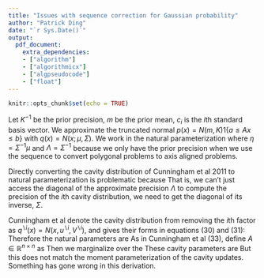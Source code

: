 ```yaml
---
title: "Issues with sequence correction for Gaussian probability"
author: "Patrick Ding"
date: "`r Sys.Date()`"
output: 
  pdf_document:
    extra_dependencies: 
    - ["algorithm"]
    - ["algorithmicx"]
    - ["algpseudocode"]
    - ["float"]
---
```


```r
knitr::opts_chunk$set(echo = TRUE)
```

Let $K^{-1}$ be the prior precision, $m$ be the prior mean, $c_i$ is the $i$th standard basis vector. We approximate the truncated normal $p(x) = N(m, K)1\{a \le Ax \le b\}$ with $q(x) = N(x; \mu, \Sigma)$. 
We work in the natural parameterization where $\eta = \Sigma^{-1}\mu$ and $\Lambda = \Sigma^{-1}$ because we only have the prior precision when we use the sequence to convert polygonal problems to axis aligned problems.

Directly converting the cavity distribution of Cunningham et al 2011 to natural parameterization is problematic because 
\begin{align*}
  \frac{1}{\sigma_{\backslash i}^2} = \tau_{\backslash i} =
    \frac{1}{c_i^T \Sigma c_i} - \frac{1}{\tilde{\sigma}_i^2} \ne
    c_i^T \Lambda c_i - \frac{1}{\tilde{\sigma}_i^2}
\end{align*}
That is, we can't just access the diagonal of the approximate precision $\Lambda$
to compute the precision of the $i$th cavity distribution, we need to get the diagonal of its inverse, $\Sigma$. 



Cunningham et al denote the cavity distribution from removing the $i$th factor 
as $q^{\backslash i}(x) = N(x, u^{\backslash i}, V^{\backslash i})$, and gives their forms in equations (30) and (31):
\begin{align*}
  V^{\backslash i} &= \left(\Sigma^{-1} -
    \frac{1}{\tilde{\sigma_i^2}} c_i c_i^T \right)^{-1}
  \\
  u^{\backslash i} &= V^{\backslash i} \left(\Sigma^{-1}\mu -
    \frac{\tilde{\mu}_i}{\tilde{\sigma}_i^2}c_i \right)
\end{align*}
Therefore the natural parameters are 
\begin{align*}
  R^{\backslash i} &= {V^{\backslash i}}^{-1} = \Sigma^{-1} -
    \frac{1}{\tilde{\sigma_i^2}} c_i c_i^T
  \\
  e^{\backslash i} &= (V^{\backslash i})^{-1}u^{\backslash i} = \Sigma^{-1}\mu -
    \frac{\tilde{\mu}_i}{\tilde{\sigma}_i^2}c_i
\end{align*}
As in Cunningham et al (33), define $A \in \mathbb{R}^{n \times n}$ as
\begin{align*}    
  A = \begin{bmatrix} c_i, a_2, \ldots, a_n \end{bmatrix}
\end{align*}
Then we marginalize over the 
\begin{align*}
  q_{\backslash i}(c_i^T x) = q_{\backslash}(x_i) &= 
    \int_{\backslash c_i; x} q^{\backslash i}(x') dx'
  \\
  &= \int_{\backslash c_i; x} Z^{\backslash i} N(x'; e^{\backslash i}, R^{\backslash i})
  \\
  &= \int_{\backslash c_i; x} Z^{\backslash i} 
    \exp \left[ {e^{\backslash i}}^T x' - \frac{1}{2}{x'}^T R^{\backslash i} 
    x' \right]dx'
  \\
  &= \int_{\backslash e_1; (c^T x)e_1} Z^{\backslash i} \exp 
    \left[ {e^{\backslash i}}^T Ay - \frac{1}{2}y^T A^T R^{\backslash i} 
    Ay \right]dy, & \text{since } y = A^Tx' \text{ and }\mid dy/dx \mid = \mid A \mid =  1
  \\
  &= \int_{\backslash e_1; (c^T x)e_1} Z^{\backslash i} 
  N(y; A^Te^{\backslash i}, A^T R^{\backslash i}  A)dy
  \\
  &= Z^{\backslash i} N(c_i^T x; c_i^T e^{\backslash i}, c_i^T R^{\backslash i} c_i)
\end{align*}
These cavity parameters are
\begin{align*}
  c_i^T R^{\backslash i}c_i &= c_i^T \left(\Sigma^{-1} - 
    \frac{1}{\tilde{\sigma_i^2}} c_i c_i^T \right)c_i
  \\
  &= c_i^T \Sigma^{-1} c_i - \frac{1}{\tilde{\sigma_i^2}}c_i^Tc_i c_i^T c_i
  \\
  &= \Lambda_{ii} - \frac{1}{\tilde{\sigma_i^2}}
  \\
  c_i^T e^{\backslash i} &= c_i^T \left( \Sigma^{-1}\mu -
    \frac{\tilde{\mu}_i}{\tilde{\sigma}_i^2}c_i \right)
  \\
  &= c_i^T \Sigma^{-1}\mu - \frac{\tilde{\mu}_i}{\tilde{\sigma}_i^2}c_i^T c_i
  \\
  &= \eta_i - \frac{\tilde{\mu}_i}{\tilde{\sigma}_i^2}
\end{align*}
But this does not match the moment parameterization of the cavity updates. 
Something has gone wrong in this derivation.

